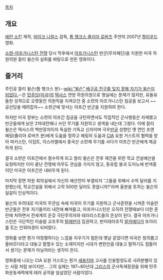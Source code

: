 [[목차]]
== 개요 ==
[[에런 소킨]] 제작, [[마이크 니컬스]] 감독, [[톰 행크스]],[[줄리아 로버츠]] 주연의 2007년 [[할리우드]] 영화.

[[소련-아프가니스탄 전쟁]] 당시 막후에서 [[아프가니스탄]] 반군(무자헤딘)을 지원한 미국 하원의원 찰리 윌슨의 실화를 바탕으로 만든 영화이다.

== 줄거리 ==
주인공 찰리 윌슨(톰 행크스 분)--[[wiki:"윌슨" 배구공 친구를 잊지 못해 자기가 윌슨이 되었다.]]--은 [[민주당(미국)]]의 [[텍사스]] 연방 하원의원으로 행실에는 문제가 많지만, 유들유들한 성격으로 오랫동안 의원직을 지켜오던 중 소련의 아프가니스탄 침공을 보고서 ~~공산당을 때려잡자~~ 소련군에 맞서는 아프간 반군을 지원하려 한다.

하지만 미국 정부는 소련의 아프간 침공을 규탄하면서도 직접적인 군사행동은 자제했고 반군들에게 낡은 2차대전때나 쓰던 무기를 지원하고 생색을 내는데 그쳤다. 이에 찰리 윌슨은 텍사스의 백만장자이자 독실한 기독교 신자이며 극우[[반공]] 성향인 옛 연인 조앤 헤링(쥴리아 로버츠 분)에게 도움을 청하고 헤링의 도움과 [[CIA]] 요원 거스트의 협력을 받아 파키스탄, 이집트, 이스라엘에서 중국산 소련제 무기를 사다가 아프간 반군에게 제공하게 된다. 

결국 소련은 아프간에서 철수하게 되고 찰리 윌슨은 전후 재건을 위한 학교 건설예산을 요청하지만 이미 끝난 전쟁에 아무도 관심을 가지지 않고,  동유럽 붕괴 도미노에 반색중이던 미국은 아프간은 내비두게 된다. 

마지막 장면 하원 회의실에서 자신의 예산안이 부결되자 '그들을 위해서 수억 달러를 지원했는데, 학교건설을 위해서 고작 500만 달러도 못씁니까?'라며 울분을 토하는 윌슨의 일갈이 인상적이다. 

윌슨의 우려대로 미국의 무관심 속에 미국이 무기를 지원하고 군사훈련을 시켜준 이슬란반군들은 전후 자기들끼리 내전에 빠져들고, 아프카니스탄은 오히려 전쟁때보다 더한 혼란에 처하면서 전세계의 온갖 극단주의자와 테러리스트들의 온상이 된다. 결국 아프가니스탄은 극단적인 이슬람 교조주의 [[탈레반]]이 집권하고, 반미테러조직 [[알카에다]]가 또아리를 트는 인외마경이 되버렸다.

영화를 보면 뭔가 어정쩡하다는 느낌을 지우기가 힘든데 옛날 같았다면 미국은 정의롭고 올바르다라고 대놓고 말할수 있는 소재이지만 시대가 변한만큼 대놓고 말하기도 힘들어서 생기는 문제가 아닐까라는 생각이 든다.

영화중에 나오는 CIA 요원 거스트는 뭔가 [[새옹지마]] 고사를 인용할정도로 사려분별이 있는 사람 처럼 보이지만... 그의 실체는 197~80년대 [[그리스]]의 군사독재정권을 위해 민주화운동세력에게 테러 공작을 일삼았던 사람이었다. 
